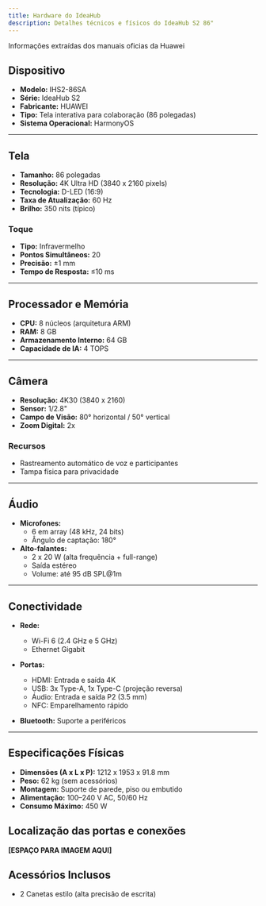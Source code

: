 ```yaml
---
title: Hardware do IdeaHub
description: Detalhes técnicos e físicos do IdeaHub S2 86"
---
```

<Note>
  Informações extraídas dos manuais oficias da Huawei
</Note>


## Dispositivo

- **Modelo:** IHS2-86SA  
- **Série:** IdeaHub S2  
- **Fabricante:** HUAWEI  
- **Tipo:** Tela interativa para colaboração (86 polegadas)  
- **Sistema Operacional:** HarmonyOS  

---

## Tela

- **Tamanho:** 86 polegadas  
- **Resolução:** 4K Ultra HD (3840 x 2160 pixels)  
- **Tecnologia:** D-LED (16:9)  
- **Taxa de Atualização:** 60 Hz  
- **Brilho:** 350 nits (típico)  

### Toque

- **Tipo:** Infravermelho  
- **Pontos Simultâneos:** 20  
- **Precisão:** ±1 mm  
- **Tempo de Resposta:** ≤10 ms  

---

## Processador e Memória

- **CPU:** 8 núcleos (arquitetura ARM)  
- **RAM:** 8 GB  
- **Armazenamento Interno:** 64 GB  
- **Capacidade de IA:** 4 TOPS  

---

## Câmera

- **Resolução:** 4K30 (3840 x 2160)  
- **Sensor:** 1/2.8"  
- **Campo de Visão:** 80° horizontal / 50° vertical  
- **Zoom Digital:** 2x  

### Recursos

- Rastreamento automático de voz e participantes  
- Tampa física para privacidade  

---

## Áudio

- **Microfones:**  
  - 6 em array (48 kHz, 24 bits)  
  - Ângulo de captação: 180°  
- **Alto-falantes:**  
  - 2 x 20 W (alta frequência + full-range)  
  - Saída estéreo  
  - Volume: até 95 dB SPL@1m  

---

## Conectividade

- **Rede:**  
  - Wi-Fi 6 (2.4 GHz e 5 GHz)  
  - Ethernet Gigabit  

- **Portas:**  
  - HDMI: Entrada e saída 4K  
  - USB: 3x Type-A, 1x Type-C (projeção reversa)  
  - Áudio: Entrada e saída P2 (3.5 mm)  
  - NFC: Emparelhamento rápido  

- **Bluetooth:** Suporte a periféricos  

---

## Especificações Físicas

- **Dimensões (A x L x P):** 1212 x 1953 x 91.8 mm  
- **Peso:** 62 kg (sem acessórios)  
- **Montagem:** Suporte de parede, piso ou embutido  
- **Alimentação:** 100–240 V AC, 50/60 Hz  
- **Consumo Máximo:** 450 W  

## Localização das portas e conexões

**[ESPAÇO PARA IMAGEM AQUI]**  

## Acessórios Inclusos

- 2 Canetas estilo (alta precisão de escrita)  


